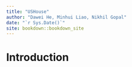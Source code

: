 ```yaml
--- 
title: "USHouse"
author: "Dawei He, Minhui Liao, Nikhil Gopal"
date: "`r Sys.Date()`"
site: bookdown::bookdown_site
---
```


# Introduction

